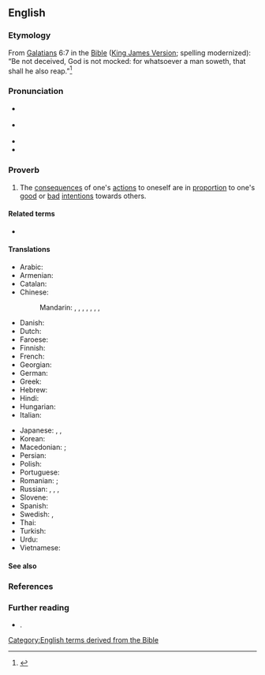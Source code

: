 ==English==
{{was wotd|2022|August|25}}

===Etymology===
From [[w:Epistle to the Galatians|Galatians]] 6:7 in the [[Bible]] ([[King James Version]]; spelling modernized): “Be not deceived, God is not mocked: for whatsoever a man soweth, that shall he also reap.”<ref>{{R:King James Version|Galatians|6|7|page=1429|column=2|passage=Be not deceiued, God is not mocked: for whatſoeuer a man ſoweth, that ſhall he alſo reape.|nodot=1}}</ref>

===Pronunciation===
* {{a|RP}} {{IPA|en|/əz‿ju ˈsəʊ səʊ‿ʃəl‿ju ˈɹiːp/}}
* {{a|GA}} {{IPA|en|/əz‿ju ˈsoʊ soʊ‿ʃəl‿ju ˈɹip/}}
* {{audio|en|En-au-as you sow, so shall you reap.ogg|Audio (AU)}}
* {{rhymes|en|iːp|s=7}}

===Proverb===
{{head|en|proverb}}

# The [[consequence]]s of one's [[action#Noun|actions]] to oneself are in [[proportion#Noun|proportion]] to one's [[good#Adjective|good]] or [[bad#Adjective|bad]] [[intention#Noun|intentions]] towards others.
#: {{synonyms|en|every man is the architect of his own fortune|sow the wind, reap the whirlwind|what goes around comes around}}

====Related terms====
* {{l|en|reap what one sows}}

====Translations====
{{trans-top|consequences of one’s actions to oneself are in proportion to one‘s good or bad intentions towards others}}
* Arabic: {{t|ar|كما تدين تدان (كما تزرع تحصد)}}
* Armenian: {{t|hy|ինչ որ ցանես, էն կհնձես}}
* Catalan: {{t-needed|ca}}
* Chinese:
*: Mandarin: {{t|cmn|出乎爾者、反乎爾者也}}, {{t|cmn|出乎尔者、反乎尔者|tr=chūhūěrzhě, fǎnhūěrzhěyě}}, {{t+|cmn|種瓜得瓜，種豆得豆}}, {{t+|cmn|种瓜得瓜，种豆得豆|tr=zhòngguādéguā, zhǒngdòudédòu|lit=sow melons and you get melons, sow beans and you get beans}}, {{t+|cmn|種瓜得瓜}}, {{t+|cmn|种瓜得瓜|tr=zhòngguādéguā}}, {{t+|cmn|種豆得豆}}, {{t+|cmn|种豆得豆|tr=zhǒngdòudédòu}}
* Danish: {{t|da|man ligger som man reder}}
* Dutch: {{t|nl|wat je zaait zul je oogsten}}
* Faroese: {{t|fo|sjálvgjørt er væl gjørt}}
* Finnish: {{t|fi|sitä niittää mitä kylvää}}
* French: {{t|fr|vous récolterez ce que vous semez}}
* Georgian: {{t|ka|რასაც დასთეს იმას მოიმკი}}
* German: {{t|de|man erntet was man sät}}
* Greek: {{t|el|όπως στρώσεις, θα κοιμηθείς}}
* Hebrew: {{t-needed|he}}
* Hindi: {{t|hi|जैसी करणी वैशी भरणी}}
* Hungarian: {{t+|hu|ki mint vet, úgy arat}}
* Italian: {{t|it|raccogli quello che semini}}
{{trans-mid}}
* Japanese: {{t|ja|悪事身に返る|tr=akuji mi ni kaeru|lit=your evil deeds come back to you}}, {{t|ja|蒔いた種は刈らねばならない|tr=maita tane wa karaneba naranai}}, {{t|ja|爾に出ずる者は、爾に反える|tr=nanji ni izuru mono wa, nanji ni kaeru}}
* Korean: {{t+|ko|콩 심은 데 콩 나고 팥 심은 데 팥 난다}}
* Macedonian: {{t|mk|што ќе посееш, тоа ќе ти никне}}; {{t|mk|што ќе посееш, тоа ќе жнееш}}
* Persian: {{t|fa|کسی که خربزه میخورد، پای لرزش هم مینشیند}}
* Polish: {{t|pl|kto sieje wiatr, zbiera burzę}}
* Portuguese: {{t|pt|você colhe o que planta}}
* Romanian: {{t|ro|ce semeni, aia culegi}}; {{t|ro|culegi ceea ce semeni}}
* Russian: {{t+|ru|как ау́кнется, так и откли́кнется}}, {{t|ru|как посе́ешь, так и пожнёшь}}, {{t|ru|кто се́ет ветер, пожнёт бу́рю}}, {{t+|ru|что посе́ешь, то и пожнёшь}}
* Slovene: {{t|sl|kakor boš sejal, tako boš žel}}
* Spanish: {{t-needed|es}}
* Swedish: {{t|sv|som man bäddar får man ligga}}, {{t|sv|som man sår får man skörda}}
* Thai: {{t-needed|th}}
* Turkish: {{t|tr|ne ekersen onu biçersin}}
* Urdu: {{t|ur|جیسے کرنی ویسے بھرنی|tr=jaise karnī vaise bharnī}}
* Vietnamese: {{t-needed|vi}}
{{trans-bottom}}

====See also====
{{col3|en
|bring one's own hide to market
|fuck around and find out
|karma
|Leopards Eating People's Faces Party
|make one's bed and lie in it
|play stupid games, win stupid prizes
|stew in one's juices
}}

===References===
<references/>

===Further reading===
* {{cite-book|author=Gregory Y. Titelman|title=Random House Dictionary of Popular Proverbs and Sayings:{{nb...|Over 1,500 Proverbs and Sayings with 1,000 Illustrative Citations}}|location=New York, N.Y.|publisher={{w|Random House}}|year=1996|page=16|isbn=978-0-679-44554-8}}.

[[Category:English terms derived from the Bible]]